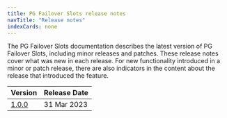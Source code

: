 ```yaml
---
title: PG Failover Slots release notes
navTitle: "Release notes"
indexCards: none
---
```

The PG Failover Slots documentation describes the latest version of PG Failover Slots,
including minor releases and patches. These release notes
cover what was new in each release. For new functionality introduced
in a minor or patch release, there are also indicators in the content
about the release that introduced the feature.

|           Version           | Release Date |
| --------------------------- | ------------ |
| [1.0.0](pg_failover_slots_1.0.0_rel_notes) | 31 Mar 2023 |




